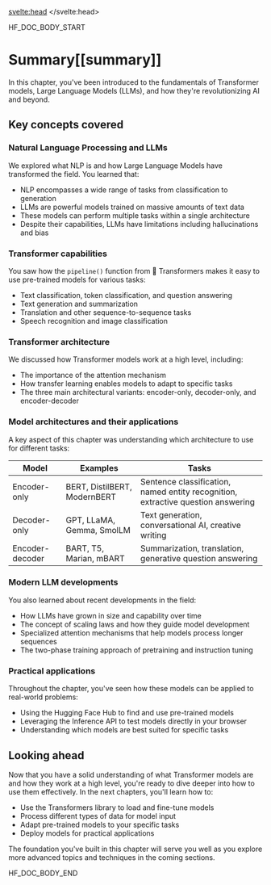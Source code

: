 <script lang="ts">
let fw: "pt" | "tf" = "pt";
onMount(() => {
    const urlParams = new URLSearchParams(window.location.search);
    fw = urlParams.get("fw") || "pt";
});
</script>
<svelte:head>
  <meta name="hf:doc:metadata" content={metadata} >
</svelte:head>

<!--HF DOCBUILD BODY START-->

HF_DOC_BODY_START

# Summary[[summary]]

<CourseFloatingBanner
    chapter={1}
    classNames="absolute z-10 right-0 top-0"
/>

In this chapter, you've been introduced to the fundamentals of Transformer models, Large Language Models (LLMs), and how they're revolutionizing AI and beyond.

## Key concepts covered

### Natural Language Processing and LLMs

We explored what NLP is and how Large Language Models have transformed the field. You learned that:
- NLP encompasses a wide range of tasks from classification to generation
- LLMs are powerful models trained on massive amounts of text data
- These models can perform multiple tasks within a single architecture
- Despite their capabilities, LLMs have limitations including hallucinations and bias

### Transformer capabilities

You saw how the `pipeline()` function from 🤗 Transformers makes it easy to use pre-trained models for various tasks:
- Text classification, token classification, and question answering
- Text generation and summarization
- Translation and other sequence-to-sequence tasks
- Speech recognition and image classification

### Transformer architecture

We discussed how Transformer models work at a high level, including:
- The importance of the attention mechanism
- How transfer learning enables models to adapt to specific tasks
- The three main architectural variants: encoder-only, decoder-only, and encoder-decoder

### Model architectures and their applications
A key aspect of this chapter was understanding which architecture to use for different tasks:

| Model           | Examples                                   | Tasks                                                                            |
|-----------------|--------------------------------------------|----------------------------------------------------------------------------------|
| Encoder-only    | BERT, DistilBERT, ModernBERT               | Sentence classification, named entity recognition, extractive question answering |
| Decoder-only    | GPT, LLaMA, Gemma, SmolLM                  | Text generation, conversational AI, creative writing                             |
| Encoder-decoder | BART, T5, Marian, mBART                    | Summarization, translation, generative question answering                        |

### Modern LLM developments
You also learned about recent developments in the field:
- How LLMs have grown in size and capability over time
- The concept of scaling laws and how they guide model development
- Specialized attention mechanisms that help models process longer sequences
- The two-phase training approach of pretraining and instruction tuning

### Practical applications
Throughout the chapter, you've seen how these models can be applied to real-world problems:
- Using the Hugging Face Hub to find and use pre-trained models
- Leveraging the Inference API to test models directly in your browser
- Understanding which models are best suited for specific tasks

## Looking ahead

Now that you have a solid understanding of what Transformer models are and how they work at a high level, you're ready to dive deeper into how to use them effectively. In the next chapters, you'll learn how to:

- Use the Transformers library to load and fine-tune models
- Process different types of data for model input
- Adapt pre-trained models to your specific tasks
- Deploy models for practical applications

The foundation you've built in this chapter will serve you well as you explore more advanced topics and techniques in the coming sections.


<!--HF DOCBUILD BODY END-->

HF_DOC_BODY_END

